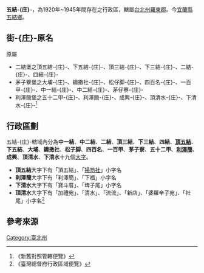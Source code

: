 '''五結-{庄}-'''，為1920年~1945年間存在之行政區，轄屬[[臺北州|台北州]][[羅東郡|羅東郡]]。今[[宜蘭縣|宜蘭縣]][[五結鄉|五結鄉]]。

==街-{庄}-原名==
原屬
*二結堡之頂五結-{庄}-、下五結-{庄}-、頂三結-{庄}-、下三結-{庄}-、二結-{庄}-、四結-{庄}-
*茅子藔堡之大埔-{庄}-、鐤撖社-{庄}-、松仔脚-{庄}-、四百名-{庄}-、一百甲-{庄}-、中一結-{庄}-、中二結-{庄}-、茅仔藔-{庄}-
*利澤簡堡之五十二甲-{庄}-、利澤簡-{庄}-、成興-{庄}-、頂清水-{庄}-、下清水-{庄}-<ref>《新舊對照管轄便覽》</ref>

==行政區劃==
五結-{庄}-轄域內分為'''中一結'''、'''中二結'''、'''二結'''、'''頂三結'''、'''下三結'''、'''四結'''、'''[[頂五結|頂五結]]'''、'''下五結'''、'''大埔'''、'''鐤撖社'''、'''松子脚'''、'''四百名'''、'''一百甲'''、'''茅子寮'''、'''五十二甲'''、'''[[利澤簡_(大字)|利澤簡]]'''、'''成興'''、'''頂清水'''、'''下清水'''十九個[[大字_(行政區劃)|大字]]。

*'''頂五結'''大字下有「頂五結」、「[[掃笏社|掃笏社]]」小字名
*'''利澤簡'''大字下有「利澤簡」、「下福」小字名
*'''下清水'''大字下有「寶斗厝」、「埤子尾」小字名
*'''頂清水'''大字下有「加禮宛」、「清水」、「流流」、「新店」、「婆羅辛子宛」、「社尾」小字名<ref>《臺灣總督府行政區域便覽》</ref>

== 參考來源 ==
{{reflist}}

{{臺北州}}
[[Category:臺北州|Category:臺北州]]
